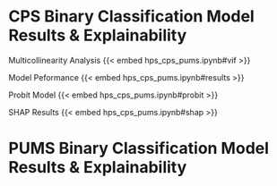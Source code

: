 # CPS Binary Classification Model Results & Explainability
Multicollinearity Analysis
{{< embed hps_cps_pums.ipynb#vif >}}

Model Peformance
{{< embed hps_cps_pums.ipynb#results >}}

Probit Model
{{< embed hps_cps_pums.ipynb#probit >}}

SHAP Results
{{< embed hps_cps_pums.ipynb#shap >}}

# PUMS Binary Classification Model Results & Explainability